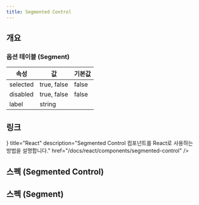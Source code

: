 ```yaml
---
title: Segmented Control
---
```


<SanityGuideline title="Segmented Control" />

## 개요

### 옵션 테이블 (Segment)

| 속성     | 값          | 기본값 |
| -------- | ----------- | ------ |
| selected | true, false | false  |
| disabled | true, false | false  |
| label    | string      |        |

## 링크

<Cards>
  <Card
    icon={<AtomIcon />}
    title="React"
    description="Segmented Control 컴포넌트를 React로 사용하는 방법을 설명합니다."
    href="/docs/react/components/segmented-control"
  />
</Cards>

## 스펙 (Segmented Control)

<ComponentSpecBlock id="segmented-control" />

## 스펙 (Segment)

<ComponentSpecBlock id="segment" />
